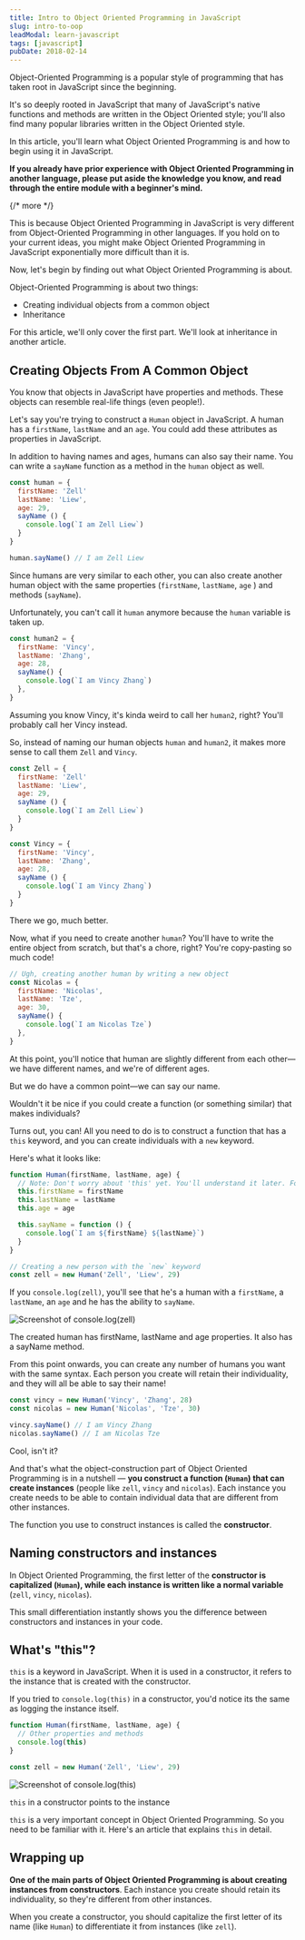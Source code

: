 ```yaml
---
title: Intro to Object Oriented Programming in JavaScript
slug: intro-to-oop
leadModal: learn-javascript
tags: [javascript]
pubDate: 2018-02-14
---
```


Object-Oriented Programming is a popular style of programming that has taken root in JavaScript since the beginning.

It's so deeply rooted in JavaScript that many of JavaScript's native functions and methods are written in the Object Oriented style; you'll also find many popular libraries written in the Object Oriented style.

In this article, you'll learn what Object Oriented Programming is and how to begin using it in JavaScript.

**If you already have prior experience with Object Oriented Programming in another language, please put aside the knowledge you know, and read through the entire module with a beginner's mind.**

{/* more */}

This is because Object Oriented Programming in JavaScript is very different from Object-Oriented Programming in other languages. If you hold on to your current ideas, you might make Object Oriented Programming in JavaScript exponentially more difficult than it is.

Now, let's begin by finding out what Object Oriented Programming is about.

Object-Oriented Programming is about two things:

- Creating individual objects from a common object
- Inheritance

For this article, we'll only cover the first part. We'll look at inheritance in another article.

## Creating Objects From A Common Object

You know that objects in JavaScript have properties and methods. These objects can resemble real-life things (even people!).

Let's say you're trying to construct a `Human` object in JavaScript. A human has a `firstName`, `lastName` and an `age`. You could add these attributes as properties in JavaScript.

In addition to having names and ages, humans can also say their name. You can write a `sayName` function as a method in the `human` object as well.

```javascript
const human = {
  firstName: 'Zell'
  lastName: 'Liew',
  age: 29,
  sayName () {
    console.log(`I am Zell Liew`)
  }
}

human.sayName() // I am Zell Liew
```

Since humans are very similar to each other, you can also create another human object with the same properties (`firstName`, `lastName`, `age` ) and methods (`sayName`).

Unfortunately, you can't call it `human` anymore because the `human` variable is taken up.

```javascript
const human2 = {
  firstName: 'Vincy',
  lastName: 'Zhang',
  age: 28,
  sayName() {
    console.log(`I am Vincy Zhang`)
  },
}
```

Assuming you know Vincy, it's kinda weird to call her `human2`, right? You'll probably call her Vincy instead.

So, instead of naming our human objects `human` and `human2`, it makes more sense to call them `Zell` and `Vincy`.

```javascript
const Zell = {
  firstName: 'Zell'
  lastName: 'Liew',
  age: 29,
  sayName () {
    console.log(`I am Zell Liew`)
  }
}

const Vincy = {
  firstName: 'Vincy',
  lastName: 'Zhang',
  age: 28,
  sayName () {
    console.log(`I am Vincy Zhang`)
  }
}
```

There we go, much better.

Now, what if you need to create another `human`? You'll have to write the entire object from scratch, but that's a chore, right? You're copy-pasting so much code!

```javascript
// Ugh, creating another human by writing a new object
const Nicolas = {
  firstName: 'Nicolas',
  lastName: 'Tze',
  age: 30,
  sayName() {
    console.log(`I am Nicolas Tze`)
  },
}
```

At this point, you'll notice that human are slightly different from each other—we have different names, and we're of different ages.

But we do have a common point—we can say our name.

Wouldn't it be nice if you could create a function (or something similar) that makes individuals?

Turns out, you can! All you need to do is to construct a function that has a `this` keyword, and you can create individuals with a `new` keyword.

Here's what it looks like:

```javascript
function Human(firstName, lastName, age) {
  // Note: Don't worry about 'this' yet. You'll understand it later. Follow along for now.
  this.firstName = firstName
  this.lastName = lastName
  this.age = age

  this.sayName = function () {
    console.log(`I am ${firstName} ${lastName}`)
  }
}
```

```javascript
// Creating a new person with the `new` keyword
const zell = new Human('Zell', 'Liew', 29)
```

If you `console.log(zell)`, you'll see that he's a human with a `firstName`, a `lastName`, an `age` and he has the ability to `sayName`.

<Image
  src='/assets/2018/intro-to-oop/console-log-zell.png'
  alt='Screenshot of console.log(zell)'
/>

The created human has firstName, lastName and age properties. It also has a sayName method.

From this point onwards, you can create any number of humans you want with the same syntax. Each person you create will retain their individuality, and they will all be able to say their name!

```javascript
const vincy = new Human('Vincy', 'Zhang', 28)
const nicolas = new Human('Nicolas', 'Tze', 30)

vincy.sayName() // I am Vincy Zhang
nicolas.sayName() // I am Nicolas Tze
```

Cool, isn't it?

And that's what the object-construction part of Object Oriented Programming is in a nutshell — **you construct a function (`Human`) that can create instances** (people like `zell`, `vincy` and `nicolas`). Each instance you create needs to be able to contain individual data that are different from other instances.

The function you use to construct instances is called the **constructor**.

## Naming constructors and instances

In Object Oriented Programming, the first letter of the **constructor is capitalized (`Human`), while each instance is written like a normal variable** (`zell`, `vincy`, `nicolas`).

This small differentiation instantly shows you the difference between constructors and instances in your code.

## What's "this"?

`this` is a keyword in JavaScript. When it is used in a constructor, it refers to the instance that is created with the constructor.

If you tried to `console.log(this)` in a constructor, you'd notice its the same as logging the instance itself.

```javascript
function Human(firstName, lastName, age) {
  // Other properties and methods
  console.log(this)
}

const zell = new Human('Zell', 'Liew', 29)
```

<Image
  src='/assets/2018/intro-to-oop/console-log-this.png'
  alt='Screenshot of console.log(this)'
/>

`this` in a constructor points to the instance

`this` is a very important concept in Object Oriented Programming. So you need to be familiar with it. Here's an article that explains `this` in detail.

## Wrapping up

**One of the main parts of Object Oriented Programming is about creating instances from constructors**. Each instance you create should retain its individuality, so they're different from other instances.

When you create a constructor, you should capitalize the first letter of its name (like `Human`) to differentiate it from instances (like `zell`).
